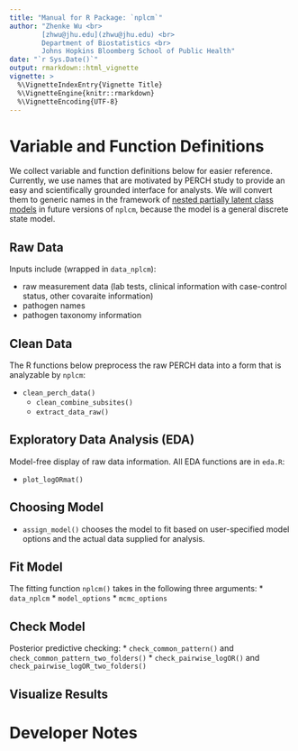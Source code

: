 ---
title: "Manual for R Package: `nplcm`"
author: "Zhenke Wu <br> 
        [zhwu@jhu.edu](zhwu@jhu.edu) <br> 
        Department of Biostatistics <br>
        Johns Hopkins Bloomberg School of Public Health"
date: "`r Sys.Date()`"
output: rmarkdown::html_vignette
vignette: >
  %\VignetteIndexEntry{Vignette Title}
  %\VignetteEngine{knitr::rmarkdown}
  %\VignetteEncoding{UTF-8}
---

# Variable and Function Definitions

We collect variable and function definitions below for easier reference. Currently, we use names that are motivated by PERCH study to provide an easy and scientifically
grounded interface for analysts. We will convert them to generic names in the framework of [nested partially latent
class models](http://biostats.bepress.com/jhubiostat/paper276/) in future versions of `nplcm`, because the model is a general discrete state model.

Raw Data
---
Inputs include (wrapped in `data_nplcm`):

* raw measurement data (lab tests, clinical information with case-control status, 
    other covaraite information)
* pathogen names
* pathogen taxonomy information 

Clean Data
---
The R functions below preprocess the raw PERCH data into a form that is analyzable
by `nplcm`:

* `clean_perch_data()`
    - `clean_combine_subsites()`
    - `extract_data_raw()`
    
Exploratory Data Analysis (EDA)
---
Model-free display of raw data information. All EDA functions are in `eda.R`:

* `plot_logORmat()`

Choosing Model
---
* `assign_model()` chooses the model to fit based on user-specified model options
and the actual data supplied for analysis.

Fit Model
---

The fitting function `nplcm()` takes in the following three arguments:
* `data_nplcm`
* `model_options`
* `mcmc_options`


Check Model
---

Posterior predictive checking:
* `check_common_pattern()` and `check_common_pattern_two_folders()`
* `check_pairwise_logOR()` and `check_pairwise_logOR_two_folders()`


Visualize Results
---

# Developer Notes

















<!---
Vignettes are long form documentation commonly included in packages. Because they are part of the distribution of the package, they need to be as compact as possible. The `html_vignette` output type provides a custom style sheet (and tweaks some options) to ensure that the resulting html is as small as possible. The `html_vignette` format:

- Never uses retina figures
- Has a smaller default figure size
- Uses a custom CSS stylesheet instead of the default Twitter Bootstrap style

## Vignette Info

Note the various macros within the `vignette` setion of the metadata block above. These are required in order to instruct R how to build the vignette. Note that you should change the `title` field and the `\VignetteIndexEntry` to match the title of your vignette.

## Styles

The `html_vignette` template includes a basic CSS theme. To override this theme you can specify your own CSS in the document metadata as follows:

    output: 
      rmarkdown::html_vignette:
        css: mystyles.css

## Figures

The figure sizes have been customised so that you can easily put two images side-by-side. 

```{r, fig.show='hold'}
plot(1:10)
plot(10:1)
```

You can enable figure captions by `fig_caption: yes` in YAML:

    output:
      rmarkdown::html_vignette:
        fig_caption: yes

Then you can use the chunk option `fig.cap = "Your figure caption."` in **knitr**.

## More Examples

You can write math expressions, e.g. $Y = X\beta + \epsilon$, footnotes^[A footnote here.], and tables, e.g. using `knitr::kable()`.

```{r, echo=FALSE, results='asis'}
knitr::kable(head(mtcars, 10))
```

Also a quote using `>`:

> "He who gives up [code] safety for [code] speed deserves neither."
([via](https://twitter.com/hadleywickham/status/504368538874703872))

-->
